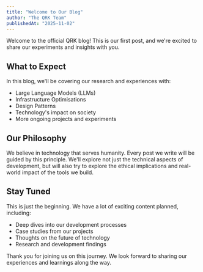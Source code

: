 ```yaml
---
title: "Welcome to Our Blog"
author: "The QRK Team"
publishedAt: "2025-11-02"
---
```


Welcome to the official QRK blog! This is our first post, and we're excited to share our experiments and insights with you.

## What to Expect

In this blog, we'll be covering our research and experiences with:

- Large Language Models (LLMs)
- Infrastructure Optimisations
- Design Patterns
- Technology's impact on society
- More ongoing projects and experiments

## Our Philosophy

We believe in technology that serves humanity. Every post we write will be guided by this principle. We'll explore not just the technical aspects of development, but will also try to explore the ethical implications and real-world impact of the tools we build.

## Stay Tuned

This is just the beginning. We have a lot of exciting content planned, including:

- Deep dives into our development processes
- Case studies from our projects
- Thoughts on the future of technology
- Research and development findings

Thank you for joining us on this journey. We look forward to sharing our experiences and learnings along the way.
